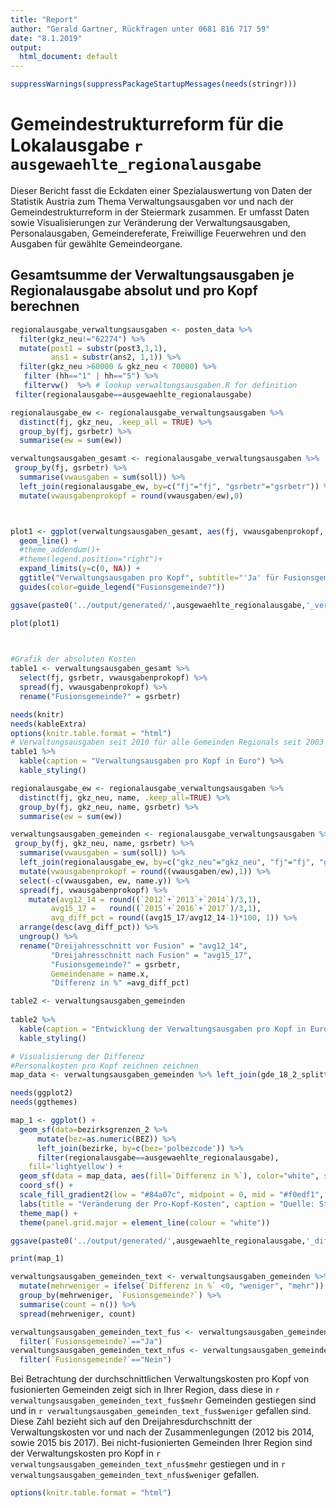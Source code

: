 ```yaml
---
title: "Report"
author: "Gerald Gartner, Rückfragen unter 0681 816 717 59"
date: "8.1.2019"
output:
  html_document: default
---
```


``` r
suppressWarnings(suppressPackageStartupMessages(needs(stringr)))
```

# Gemeindestrukturreform für die Lokalausgabe `r ausgewaehlte_regionalausgabe`

Dieser Bericht fasst die Eckdaten einer Spezialauswertung von Daten der Statistik Austria zum Thema Verwaltungsausgaben vor und nach der Gemeindestrukturreform in der Steiermark zusammen. Er umfasst Daten sowie Visualisierungen zur Veränderung der Verwaltungsausgaben, Personalausgaben, Gemeindereferate, Freiwillige Feuerwehren und den Ausgaben für gewählte Gemeindeorgane.  

## Gesamtsumme der Verwaltungsausgaben je Regionalausgabe absolut und pro Kopf berechnen
```r
regionalausgabe_verwaltungsausgaben <- posten_data %>%
  filter(gkz_neu!="62274") %>%
  mutate(post1 = substr(post3,1,1), 
         ans1 = substr(ans2, 1,1)) %>%
  filter(gkz_neu >60000 & gkz_neu < 70000) %>%
   filter (hh=="1" | hh=="5") %>% 
   filtervw()  %>% # lookup verwaltungsausgaben.R for definition
 filter(regionalausgabe==ausgewaehlte_regionalausgabe) 

regionalausgabe_ew <- regionalausgabe_verwaltungsausgaben %>%
  distinct(fj, gkz_neu, .keep_all = TRUE) %>%
  group_by(fj, gsrbetr) %>%
  summarise(ew = sum(ew))

verwaltungsausgaben_gesamt <- regionalausgabe_verwaltungsausgaben %>%
 group_by(fj, gsrbetr) %>%
  summarise(vwausgaben = sum(soll)) %>%
  left_join(regionalausgabe_ew, by=c("fj"="fj", "gsrbetr"="gsrbetr")) %>%
  mutate(vwausgabenprokopf = round(vwausgaben/ew),0)



plot1 <- ggplot(verwaltungsausgaben_gesamt, aes(fj, vwausgabenprokopf, color = gsrbetr)) +
  geom_line() +
  #theme_addendum()+
  #theme(legend.position="right")+
  expand_limits(y=c(0, NA)) +
  ggtitle("Verwaltungsausgaben pro Kopf", subtitle="'Ja' für Fusionsgemeinden, 'Nein' für Nichtbetroffene") +
  guides(color=guide_legend("Fusionsgemeinde?"))

ggsave(paste0('../output/generated/',ausgewaehlte_regionalausgabe,'_verwaltunsausgaben_zeit.pdf'), plot1)

plot(plot1)

  
```



```r
#Grafik der absoluten Kosten
table1 <- verwaltungsausgaben_gesamt %>%
  select(fj, gsrbetr, vwausgabenprokopf) %>%
  spread(fj, vwausgabenprokopf) %>%
  rename("Fusionsgemeinde?" = gsrbetr)

needs(knitr)
needs(kableExtra)
options(knitr.table.format = "html")
# Verwaltungsausgaben seit 2010 für alle Gemeinden Regionals seit 2003 
table1 %>% 
  kable(caption = "Verwaltungsausgaben pro Kopf in Euro") %>%
  kable_styling()

```


```r
regionalausgabe_ew <- regionalausgabe_verwaltungsausgaben %>%
  distinct(fj, gkz_neu, name, .keep_all=TRUE) %>%
  group_by(fj, gkz_neu, name, gsrbetr) %>%
  summarise(ew = sum(ew)) 

verwaltungsausgaben_gemeinden <- regionalausgabe_verwaltungsausgaben %>%
 group_by(fj, gkz_neu, name, gsrbetr) %>%
  summarise(vwausgaben = sum(soll)) %>%
  left_join(regionalausgabe_ew, by=c("gkz_neu"="gkz_neu", "fj"="fj", "gsrbetr"="gsrbetr")) %>%
  mutate(vwausgabenprokopf = round((vwausgaben/ew),1)) %>%
  select(-c(vwausgaben, ew, name.y)) %>%
  spread(fj, vwausgabenprokopf) %>%
    mutate(avg12_14 = round((`2012`+`2013`+`2014`)/3,1), 
         avg15_17 =   round((`2015`+`2016`+`2017`)/3,1), 
         avg_diff_pct = round((avg15_17/avg12_14-1)*100, 1)) %>%
  arrange(desc(avg_diff_pct)) %>%
  ungroup() %>%
  rename("Dreijahresschnitt vor Fusion" = "avg12_14", 
         "Dreijahresschnitt nach Fusion" = "avg15_17", 
         "Fusionsgemeinde?" = gsrbetr, 
         Gemeindename = name.x, 
         "Differenz in %" =avg_diff_pct)

table2 <- verwaltungsausgaben_gemeinden
  
table2 %>% 
  kable(caption = "Entwicklung der Verwaltungsausgaben pro Kopf in Euro") %>%
  kable_styling()

```


```r
# Visualisierung der Differenz
#Personalkosten pro Kopf zeichnen zeichnen
map_data <- verwaltungsausgaben_gemeinden %>% left_join(gde_18_2_splitter, by = c("gkz_neu" = "GKZ")) 

needs(ggplot2)
needs(ggthemes)

map_1 <- ggplot() +
  geom_sf(data=bezirksgrenzen_2 %>%
      mutate(bez=as.numeric(BEZ)) %>%
      left_join(bezirke, by=c(bez='polbezcode')) %>%
      filter(regionalausgabe==ausgewaehlte_regionalausgabe),
    fill='lightyellow') +
  geom_sf(data = map_data, aes(fill=`Differenz in %`), color="white", size=0.01, datum=sf::st_crs(4326)) +
  coord_sf() +
  scale_fill_gradient2(low = "#84a07c", midpoint = 0, mid = "#f0edf1", high = "#ba2b58")+
  labs(title = "Veränderung der Pro-Kopf-Kosten", caption = "Quelle: Statistik Austria, BEV.") +
  theme_map() +
  theme(panel.grid.major = element_line(colour = "white"))

ggsave(paste0('../output/generated/',ausgewaehlte_regionalausgabe,'_differenz_personalkosten.pdf'), map_1)

print(map_1)


```

```r
verwaltungsausgaben_gemeinden_text <- verwaltungsausgaben_gemeinden %>%
  mutate(mehrweniger = ifelse(`Differenz in %` <0, "weniger", "mehr")) %>%
  group_by(mehrweniger, `Fusionsgemeinde?`) %>%
  summarise(count = n()) %>%
  spread(mehrweniger, count)

verwaltungsausgaben_gemeinden_text_fus <- verwaltungsausgaben_gemeinden_text %>%
  filter(`Fusionsgemeinde?`=="Ja")
verwaltungsausgaben_gemeinden_text_nfus <- verwaltungsausgaben_gemeinden_text %>%
  filter(`Fusionsgemeinde?`=="Nein")

```


Bei Betrachtung der durchschnittlichen Verwaltungskosten pro Kopf von fusionierten Gemeinden zeigt sich in Ihrer Region, dass diese in `r verwaltungsausgaben_gemeinden_text_fus$mehr` Gemeinden gestiegen sind und in `r verwaltungsausgaben_gemeinden_text_fus$weniger` gefallen sind. Diese Zahl bezieht sich auf den Dreijahresdurchschnitt der Verwaltungskosten vor und nach der Zusammenlegungen (2012 bis 2014, sowie 2015 bis 2017). Bei nicht-fusionierten Gemeinden Ihrer Region sind der Verwaltungskosten pro Kopf in `r verwaltungsausgaben_gemeinden_text_nfus$mehr` gestiegen und in `r verwaltungsausgaben_gemeinden_text_nfus$weniger` gefallen. 



```r
options(knitr.table.format = "html")
```
